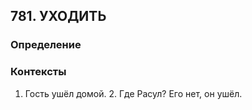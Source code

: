 ## 781. УХОДИТЬ
### Определение


### Контексты
1. Гость ушёл домой. 2. Где Расул? Его нет, он ушёл.

